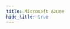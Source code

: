 ```yaml
---
title: Microsoft Azure
hide_title: true
---
```



<FeatureIcon src={azure} title="Microsoft Azure" />
<LinkList
  data={[
    {
      title: "使用中国区 Azure",
      link: "/docs/microsoft-azure/login-azure-cn",
      src: azure,
    },
  ]}
/>
